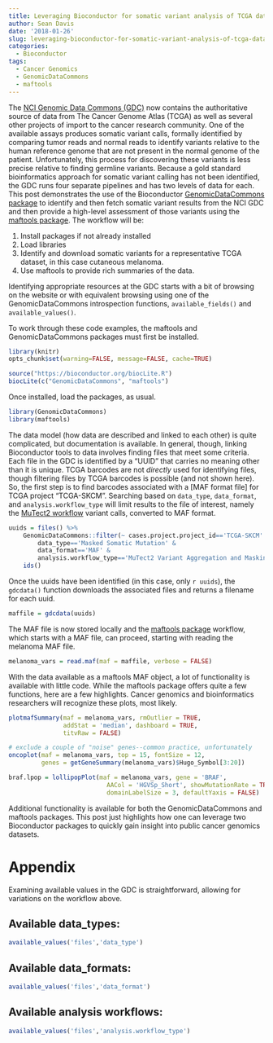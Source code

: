 ```yaml
---
title: Leveraging Bioconductor for somatic variant analysis of TCGA data
author: Sean Davis
date: '2018-01-26'
slug: leveraging-bioconductor-for-somatic-variant-analysis-of-tcga-dataRmd
categories:
  - Bioconductor
tags:
  - Cancer Genomics
  - GenomicDataCommons
  - maftools
---
```


The [NCI Genomic Data Commons (GDC)] now contains the authoritative
source of data from The Cancer Genome Atlas (TCGA) as well as several
other projects of import to the cancer research community. One of the
available assays produces somatic variant calls, formally identified
by comparing tumor reads and normal reads to identify variants
relative to the human reference genome that are not present in the
normal genome of the patient. Unfortunately, this process for
discovering these variants is less precise relative to finding
germline variants. Because a gold standard bioinformatics approach for
somatic variant calling has not been identified, the GDC runs four
separate pipelines and has two levels of data for each. This post
demonstrates the use of the Bioconductor [GenomicDataCommons package]
to identify and then fetch somatic variant results from the NCI GDC
and then provide a high-level assessment of those variants using the
[maftools package]. The workflow will be:

1. Install packages if not already installed
2. Load libraries
3. Identify and download somatic variants for a representative TCGA
dataset, in this case cutaneous melanoma.
4. Use maftools to provide rich summaries of the data.


Identifying appropriate resources at the GDC starts with a bit of
browsing on the website or with equivalent browsing using one of the
GenomicDataCommons introspection functions, `available_fields()` and
`available_values()`.

To work through these code examples, the maftools and
GenomicDataCommons packages must first be installed. 

```r
library(knitr)
opts_chunk$set(warning=FALSE, message=FALSE, cache=TRUE)
```


```r
source("https://bioconductor.org/biocLite.R")
biocLite(c("GenomicDataCommons", "maftools")
```

Once installed, load the packages, as usual.

```r
library(GenomicDataCommons)
library(maftools)
```

The data model (how data are described and linked to each other) is
quite complicated, but documentation is available. In general, though,
linking Bioconductor tools to data involves finding files that meet
some criteria. Each file in the GDC is identified by a "UUID" that
carries no meaning other than it is unique. TCGA barcodes are not
*directly* used for identifying files, though filtering files by TCGA
barcodes is possible (and not shown here). So, the first step is to
find barcodes associated with a [MAF format file] for TCGA project
"TCGA-SKCM". Searching based on `data_type`, `data_format`, and
`analysis.workflow_type` will limit results to the file of interest,
namely the [MuTect2 workflow] variant calls, converted to MAF format.

```r
uuids = files() %>% 
    GenomicDataCommons::filter(~ cases.project.project_id=='TCGA-SKCM' & 
        data_type=='Masked Somatic Mutation' &
        data_format=='MAF' &
        analysis.workflow_type=='MuTect2 Variant Aggregation and Masking') %>%
    ids()
```

Once the uuids have been identified (in this case, only `r uuids`),
the `gdcdata()` function downloads the associated files and returns a
filename for each uuid.

```r
maffile = gdcdata(uuids)
```

The MAF file is now stored locally and the [maftools package]
workflow, which starts with a MAF file, can proceed, starting with
reading the melanoma MAF file.

```r
melanoma_vars = read.maf(maf = maffile, verbose = FALSE)
```

With the data available as a maftools MAF object, a lot of
functionality is available with little code. While the maftools
package offers quite a few functions, here are a few
highlights. Cancer genomics and bioinformatics researchers will
recognize these plots, most likely. 


```r
plotmafSummary(maf = melanoma_vars, rmOutlier = TRUE,
               addStat = 'median', dashboard = TRUE,
               titvRaw = FALSE)
```

```r
# exclude a couple of "noise" genes--common practice, unfortunately
oncoplot(maf = melanoma_vars, top = 15, fontSize = 12,
         genes = getGeneSummary(melanoma_vars)$Hugo_Symbol[3:20])
```

```r
braf.lpop = lollipopPlot(maf = melanoma_vars, gene = 'BRAF',
                           AACol = 'HGVSp_Short', showMutationRate = TRUE,
                           domainLabelSize = 3, defaultYaxis = FALSE)
```

Additional functionality is available for both the GenomicDataCommons
and maftools packages. This post just highlights how one can leverage
two Bioconductor packages to quickly gain insight into public cancer
genomics datasets.


# Appendix

Examining available values in the GDC is straightforward, allowing for
variations on the workflow above.

## Available data_types:

```r
available_values('files','data_type')
```

## Available data_formats:

```r
available_values('files','data_format')
```

## Available analysis workflows:

```r
available_values('files','analysis.workflow_type')
```



[MuTect2 workflow]: https://docs.gdc.cancer.gov/Data_Dictionary/viewer/#?view=table-definition-view&id=somatic_aggregation_workflow&_top=1
[MAF format files]: https://docs.gdc.cancer.gov/Data/File_Formats/MAF_Format/
[NCI Genomic Data Commons (GDC)]: https://gdc.cancer.gov
[maftools package]: https://bioconductor.org/packages/maftools
[maftools workflow]: https://bioconductor.org/packages/maftools
[GenomicDataCommons package]: https://bioconductor.org/packages/GenomicDataCommons
